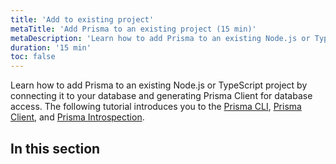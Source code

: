 ```yaml
---
title: 'Add to existing project'
metaTitle: 'Add Prisma to an existing project (15 min)'
metaDescription: 'Learn how to add Prisma to an existing Node.js or TypeScript project by connecting it to your database and generating Prisma Client for database access.'
duration: '15 min'
toc: false
---
```


<TopBlock>

Learn how to add Prisma to an existing Node.js or TypeScript project by connecting it to your database and generating Prisma Client for database access. The following tutorial introduces you to the [Prisma CLI](../../concepts/components/prisma-cli), [Prisma Client](../../concepts/components/prisma-client), and [Prisma Introspection](../../concepts/components/introspection).

</TopBlock>

## In this section

<Subsections depth="2" />
